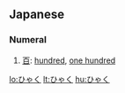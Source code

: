 ==Japanese==

===Numeral===
{{ja-noun|h|rom=hyaku}}

# [[百]]: [[hundred]], [[one hundred]]

[[lo:ひゃく]]
[[lt:ひゃく]]
[[hu:ひゃく]]